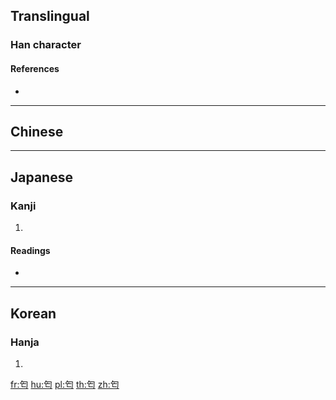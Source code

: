 {{character info/new}}
==Translingual==

===Han character===
{{Han char|rn=20|rad=勹|as=03|sn=5|four=|canj=PYV,XPYV|ids=⿹勹亡}}

====References====
* {{Han ref|kx=0150.260|dkj=02505|dj=0340.010|hdz=10257.050|uh=5304|ud=21252}}

----

==Chinese==
{{zh-see|丐}}

----

==Japanese==

===Kanji===
{{ja-kanji|grade=|rs=勹03}}

# {{defn|lang=ja|sort=勹03}}

====Readings====
* {{ja-readings|on=[[かい]] (kai)|kun=[[もとめる]] (motomeru)}}

----

==Korean==

===Hanja===
{{ko-hanja|hangeul=[[개]], [[갈]]|rv=gae, gal|mr=kae, kal}}

# {{defn|lang=ko|sort=勹03}}

[[fr:匄]]
[[hu:匄]]
[[pl:匄]]
[[th:匄]]
[[zh:匄]]